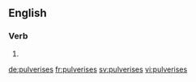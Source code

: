==English==

===Verb===
{{head|en}}

# {{en-third-person singular of|pulverise}}

[[de:pulverises]]
[[fr:pulverises]]
[[sv:pulverises]]
[[vi:pulverises]]